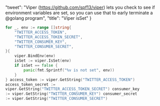   "tweet": "Viper (https://github.com/spf13/viper) lets you check to see if environment variables are set, so you can use that to early terminate a @golang program",
  "title": "Viper isSet"
}
        
```go
for _, env := range []string{
	"TWITTER_ACCESS_TOKEN",
	"TWITTER_ACCESS_TOKEN_SECRET",
	"TWITTER_CONSUMER_KEY",
	"TWITTER_CONSUMER_SECRET",
}{
	viper.BindEnv(env)
	isSet := viper.IsSet(env)
	if isSet == false {
		panic(fmt.Sprintf("%v is not set", env))
	}
} access_token := viper.GetString("TWITTER_ACCESS_TOKEN")
access_token_secret :=
viper.GetString("TWITTER_ACCESS_TOKEN_SECRET") consumer_key
:= viper.GetString("TWITTER_CONSUMER_KEY") consumer_secret
:= viper.GetString("TWITTER_CONSUMER_SECRET")

```

```
